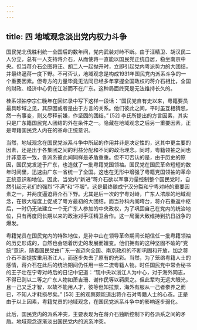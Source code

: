 ```yaml
---
---
---
```

title: 四 地域观念淡出党内权力斗争
---




国民党北伐胜利统一全国后的数年间，党内武装对峙不断。由于汪精卫、胡汉民二人分立，总有一人支持蒋介石，从而使蒋一直能以国民党正统自居，稳坐南京中央。但当蒋介石企图将汪、胡二人一起抛开时，立即引起党内粤派势力的大团结，并最终逼蒋一度下野。不可否认，地域观念是构成1931年国民党内派系斗争的一个重要因素。但粤方的力量毕竟无法同已经多年掌握全国政权的蒋介石相比，全国的财政、经济中心仍在江浙而不在广东。这种局面终究是无法维持长久的。

桂系领袖李宗仁晚年在回忆录中写下这样一段话：“国民党自有史以来，粤籍要员最具畛域之见，其原因或者是由于方言的关系。他们彼此之间，平时虽互相猜忌，然一有事变，则又尽释前嫌，作坚固的团结。” [52] 李氏所提出的方言因素，其实只是广东籍国民党人团结的外在条件之一。隐藏在地域观念之后另一重要因素，正是粤籍国民党人内在的革命正统意识。

当然，地域观念在国民党派系斗争中所起的作用并非是决定性的，这其中更主要的因素，还是出于各集团之间的利益分配和不同的政治理念。同时，粤籍领袖之间也并非意志一致，各派系彼此间同样是矛盾重重。但不可否认的是，由于历史的原因，国民党发迹于广东，也造就了一批粤籍党国领袖。国民党在国民革命短短的数年时间里，迅速由广东一省统一了全国。这也在无形中增强了粤籍党国领袖的革命正统意识和地位。因此，当党内“新进”蒋介石欲以军事力量控制整个国民党时，自然引起元老们的强烈“不满”和“不服”。这是最终酿成宁汉分裂和宁粤对峙的重要因素之一，并两度逼迫蒋介石下野。尤其是后一次的宁粤对峙，广东人浓厚的地域观念，在很大程度上促成了粤方最初的大团结。而当孙科内阁垮台，蒋介石重返中枢后，一时仍无法建立一个无广东人参加的中央政权，为了巩固自己在党内的统治地位，只有再度同长期以来的政治对手汪精卫合作。这一局面大致维持到抗日战争的爆发。

粤籍党员在国民党内的特殊地位，是孙中山在领导革命期间长期信任一批粤籍领袖的历史形成的，自然也会随着历史的发展而嬗变。他们拥有的这种坚固不破的“党统”意识，随着国民党由广东一省迈向全国、南京政府的不断巩固和开放，加之蒋介石不断提拔重用浙江人，而逐步失去了原有的光彩。当然，为了笼络粤籍人士的感情，蒋介石在此后的统治期间仍任用一些二流粤籍人物。时任国民党中常会秘书的王子壮在宁粤对峙后的日记中记道：“现中央以浙江人为中心，对于海外同志，不得已则以二等之广东人物如萧吉珊、谢作民等以羁縻之。但此辈均无远大眼光，且一己又乏才智，以故不能用人才，彼等但知拉票，海外有服从一己者豢养之而已，不知人才耗损尽矣。” [53] 王的观察颇能道出蒋介石对粤籍人士的心态。正是由于以上因素，粤籍党员的地域观念，在国民党派系斗争中的影响逐步弱化。

此后，国民党内的派系冲突，主要表现为在蒋介石独断控制下的各派系之间的矛盾。地域观念逐渐淡出国民党内的派系冲突。